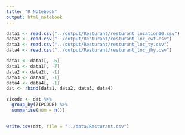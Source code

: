 ```yaml
---
title: "R Notebook"
output: html_notebook
---
```


```r
data1 <- read.csv("../output/Resturant/resturant_location00.csv")
data2 <- read.csv("../output/Resturant/resturant_loc_cwt.csv")
data3 <- read.csv("../output/Resturant/resturant_loc_ty.csv")
data4 <- read.csv("../output/Resturant/resturant_loc_jhy.csv")

data1 <- data1[, -6]
data1 <- data1[, -7]
data2 <- data2[, -1]
data3 <- data3[, -1]
data4 <- data4[, -1]
dat <- rbind(data1, data2, data3, data4)

zicode <- dat %>%
  group_by(ZIPCODE) %>%
  summarise(num = n())
  

write.csv(dat, file = "../data/Resturant.csv")
```

